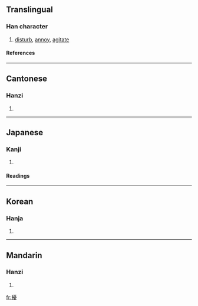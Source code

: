 {{see|扰}}

==Translingual==
===Han character===
{{Han char|rn=64|rad=手|as=15|sn=18|four=5104<sub>7</sub>|canj=手一月水 (QMBE)}}
# [[disturb]], [[annoy]], [[agitate]]
====References====
{{Han ref|kx=0461.280|dkj=12920|dj=0810.340|hdz=31979.100|uh=64FE|ud=25854|bh=C25A|bd=49754}}

----
==Cantonese==
===Hanzi===
{{yue-hanzi|jyut=|y=yiu2}}
# {{defn|Cantonese}}

----
==Japanese==
===Kanji===
{{ja-kanji|grade=|rs=手15}}
# {{defn|Japanese}} 
====Readings====
{{ja-readings|on=[[じょう]] (jō)|kun=[[みだれる]] (midareru), [[わずらわし]] (wazurawashi)}}

----
==Korean==
===Hanja===
{{ko-hanja|hangeul=요|eumhun=|rv=yo|mr=yo|y=yo}}
# {{defn|Korean}}

----
==Mandarin==
===Hanzi===
{{cmn-hanzi|sim=扰|pin=[[rǎo]] (rao3), [[róu]] (rou2)|wg=jao<sup>3</sup>, jou<sup>2</sup>}}
# {{defn|Mandarin}}

[[fr:擾]]